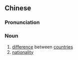 ==Chinese==
{{zh-forms|s=国别}}

===Pronunciation===
{{zh-pron
|m=guóbié
|cat=n
}}

===Noun===
{{zh-noun}}

# [[difference]] between [[countries]]
# [[nationality]]